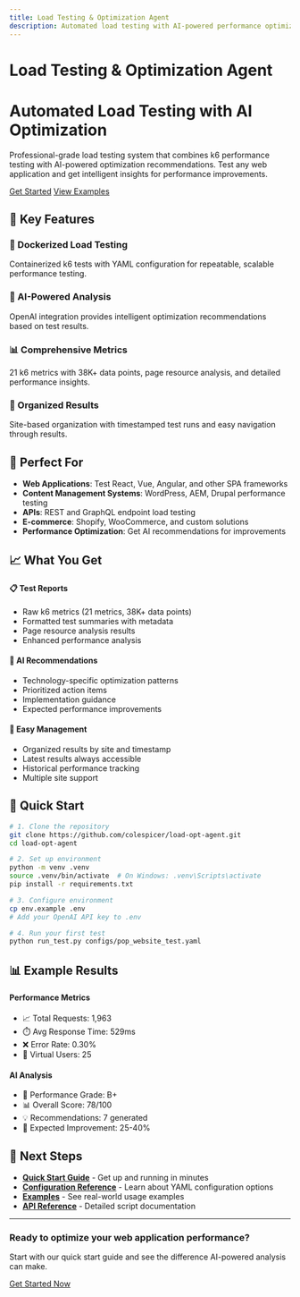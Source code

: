 ```yaml
---
title: Load Testing & Optimization Agent
description: Automated load testing with AI-powered performance optimization recommendations
---
```


# Load Testing & Optimization Agent

<div className="hero">
  <div className="hero-content">
    <h1>Automated Load Testing with AI Optimization</h1>
    <p className="hero-description">
      Professional-grade load testing system that combines k6 performance testing with AI-powered optimization recommendations. 
      Test any web application and get intelligent insights for performance improvements.
    </p>
    <div className="hero-buttons">
      <a href="/quick-start" className="btn btn-primary">Get Started</a>
      <a href="/examples" className="btn btn-secondary">View Examples</a>
    </div>
  </div>
</div>

## 🚀 Key Features

<div className="features-grid">
  <div className="feature-card">
    <h3>🔧 Dockerized Load Testing</h3>
    <p>Containerized k6 tests with YAML configuration for repeatable, scalable performance testing.</p>
  </div>
  
  <div className="feature-card">
    <h3>🤖 AI-Powered Analysis</h3>
    <p>OpenAI integration provides intelligent optimization recommendations based on test results.</p>
  </div>
  
  <div className="feature-card">
    <h3>📊 Comprehensive Metrics</h3>
    <p>21 k6 metrics with 38K+ data points, page resource analysis, and detailed performance insights.</p>
  </div>
  
  <div className="feature-card">
    <h3>📁 Organized Results</h3>
    <p>Site-based organization with timestamped test runs and easy navigation through results.</p>
  </div>
</div>

## 🎯 Perfect For

- **Web Applications**: Test React, Vue, Angular, and other SPA frameworks
- **Content Management Systems**: WordPress, AEM, Drupal performance testing
- **APIs**: REST and GraphQL endpoint load testing
- **E-commerce**: Shopify, WooCommerce, and custom solutions
- **Performance Optimization**: Get AI recommendations for improvements

## 📈 What You Get

<div className="benefits">
  <div className="benefit">
    <h4>📋 Test Reports</h4>
    <ul>
      <li>Raw k6 metrics (21 metrics, 38K+ data points)</li>
      <li>Formatted test summaries with metadata</li>
      <li>Page resource analysis results</li>
      <li>Enhanced performance analysis</li>
    </ul>
  </div>
  
  <div className="benefit">
    <h4>🤖 AI Recommendations</h4>
    <ul>
      <li>Technology-specific optimization patterns</li>
      <li>Prioritized action items</li>
      <li>Implementation guidance</li>
      <li>Expected performance improvements</li>
    </ul>
  </div>
  
  <div className="benefit">
    <h4>🔧 Easy Management</h4>
    <ul>
      <li>Organized results by site and timestamp</li>
      <li>Latest results always accessible</li>
      <li>Historical performance tracking</li>
      <li>Multiple site support</li>
    </ul>
  </div>
</div>

## 🚀 Quick Start

```bash
# 1. Clone the repository
git clone https://github.com/colespicer/load-opt-agent.git
cd load-opt-agent

# 2. Set up environment
python -m venv .venv
source .venv/bin/activate  # On Windows: .venv\Scripts\activate
pip install -r requirements.txt

# 3. Configure environment
cp env.example .env
# Add your OpenAI API key to .env

# 4. Run your first test
python run_test.py configs/pop_website_test.yaml
```

## 📊 Example Results

<div className="example-results">
  <div className="result-card">
    <h4>Performance Metrics</h4>
    <ul>
      <li>📈 Total Requests: 1,963</li>
      <li>⏱️ Avg Response Time: 529ms</li>
      <li>❌ Error Rate: 0.30%</li>
      <li>👥 Virtual Users: 25</li>
    </ul>
  </div>
  
  <div className="result-card">
    <h4>AI Analysis</h4>
    <ul>
      <li>🎯 Performance Grade: B+</li>
      <li>📊 Overall Score: 78/100</li>
      <li>💡 Recommendations: 7 generated</li>
      <li>🚀 Expected Improvement: 25-40%</li>
    </ul>
  </div>
</div>

## 🔗 Next Steps

- **[Quick Start Guide](/quick-start)** - Get up and running in minutes
- **[Configuration Reference](/configuration)** - Learn about YAML configuration options
- **[Examples](/examples)** - See real-world usage examples
- **[API Reference](/api-reference)** - Detailed script documentation

---

<div className="cta">
  <h3>Ready to optimize your web application performance?</h3>
  <p>Start with our quick start guide and see the difference AI-powered analysis can make.</p>
  <a href="/quick-start" className="btn btn-primary">Get Started Now</a>
</div> 